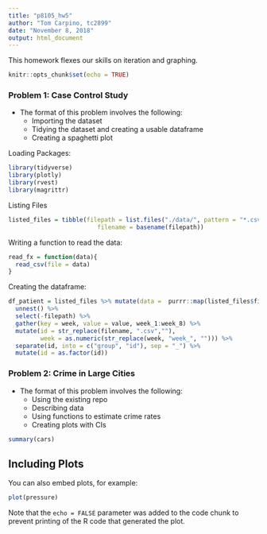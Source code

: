 ```yaml
---
title: "p8105_hw5"
author: "Tom Carpino, tc2899"
date: "November 8, 2018"
output: html_document
---
```


This homework flexes our skills on iteration and graphing. 

```r
knitr::opts_chunk$set(echo = TRUE)

```

### Problem 1: Case Control Study 

* The format of this problem involves the following: 
    + Importing the dataset
    + Tidying the dataset and creating a usable dataframe 
    + Creating a spaghetti plot 

Loading Packages: 
```r
library(tidyverse)
library(plotly)
library(rvest)
library(magrittr)
```

Listing Files 
```r
listed_files = tibble(filepath = list.files("./data/", pattern = "*.csv", full.names = TRUE),
                         filename = basename(filepath))
```

Writing a function to read the data: 

```r
read_fx = function(data){
  read_csv(file = data)
}
```

Creating the dataframe: 

```r
df_patient = listed_files %>% mutate(data =  purrr::map(listed_files$filepath, read_fx)) %>% 
  unnest() %>% 
  select(-filepath) %>% 
  gather(key = week, value = value, week_1:week_8) %>% 
  mutate(id = str_replace(filename, ".csv",""),
         week = as.numeric(str_replace(week, "week_", ""))) %>% 
  separate(id, into = c("group", "id"), sep = "_") %>% 
  mutate(id = as.factor(id))


```

### Problem 2: Crime in Large Cities 

* The format of this problem involves the following: 
    + Using the existing repo
    + Describing data 
    + Using functions to estimate crime rates
    + Creating plots with CIs


```r
summary(cars)
```

## Including Plots

You can also embed plots, for example:

```r
plot(pressure)
```

Note that the `echo = FALSE` parameter was added to the code chunk to prevent printing of the R code that generated the plot.
